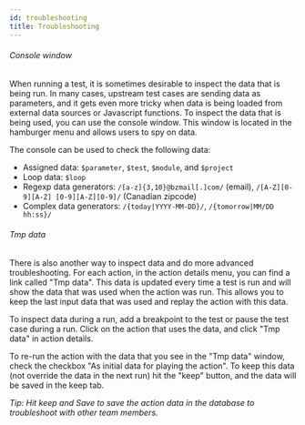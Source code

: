 ```yaml
---
id: troubleshooting
title: Troubleshooting
---
```


###### Console window

<!-- ![console](../images/console.png) -->

When running a test, it is sometimes desirable to inspect the data that is being run. In many cases, upstream test cases are sending data as parameters, and it gets even more tricky when data is being loaded from external data sources or Javascript functions. To inspect the data that is being used, you can use the console window. This window is located in the hamburger menu and allows users to spy on data.

The console can be used to check the following data:

- Assigned data: `$parameter`, `$test`, `$module`, and `$project`
- Loop data: `$loop`
- Regexp data generators: `/[a-z]{3,10}@bzmail[.]com/` (email),  `/[A-Z][0-9][A-Z] [0-9][A-Z][0-9]/` (Canadian zipcode)
- Complex data generators: `/{today|YYYY-MM-DD}/`, `/{tomorrow|MM/DD hh:ss}/`



###### Tmp data

<!-- ![tmpdata](../images/tmpdata.png) -->

There is also another way to inspect data and do more advanced troubleshooting. For each action, in the action details menu, you can find a link called "Tmp data". This data is updated every time a test is run and will show the data that was used when the action was run. This allows you to keep the last input data that was used and replay the action with this data.

To inspect data during a run, add a breakpoint to the test or pause the test case during a run. Click on the action that uses the data, and click "Tmp data" in action details. 

To re-run the action with the data that you see in the "Tmp data" window,  check the checkbox "As initial data for playing the action". To keep this data (not override the data in the next run) hit the "keep" button, and the data will be saved in the keep tab. 

*Tip: Hit keep and Save to save the action data in the database to troubleshoot with other team members.*

